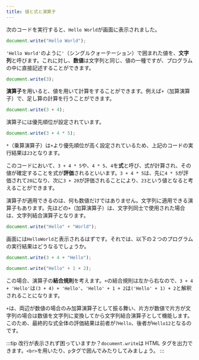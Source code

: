 ```yaml
---
title: 値と式と演算子
---
```


次のコードを実行すると、`Hello World`が画面に表示されました。

```js
document.write("Hello World");
```

`'Hello World'`のように`'`（シングルクォーテーション）で囲まれた値を、**文字列**と呼びます。これに対し、**数値**は文字列と同じ、値の一種ですが、プログラムの中に直接記述することができます。

```js
document.write(3);
```

**演算子**を用いると、値を用いて計算をすることができます。例えば`+`（加算演算子）で、足し算の計算を行うことができます。

```js
document.write(3 + 4);
```

演算子には優先順位が設定されています。

```js
document.write(3 + 4 * 5);
```

`*`（乗算演算子）は`+`より優先順位が高く設定されているため、上記のコードの実行結果は`23`となります。

このコードにおいて、`3 + 4 * 5`や、`4 * 5`、`4`を**式**と呼び、式が計算され、その値が確定することを式が**評価**されるといいます。`3 + 4 * 5`は、先に`4 * 5`が評価されて`20`になり、次に`3 + 20`が評価されることにより、`23`という値となると考えることができます。

演算子が適用できるのは、何も数値だけではありません。文字列に適用できる演算子もあります。先ほどの`+`（加算演算子）は、文字列同士で使用された場合は、文字列結合演算子となります。

```js
document.write("Hello" + "World");
```

画面には`HelloWorld`と表示されるはずです。それでは、以下の２つのプログラムの実行結果はどうなるでしょうか。

```js
document.write(3 + 4 + "Hello");
```

```js
document.write("Hello" + 1 + 2);
```

この場合、演算子の**結合規則**を考えます。`+`の結合規則は左から右なので、`3 + 4 + 'Hello'`は`(3 + 4) + 'Hello'`、`'Hello' + 1 + 2`は`('Hello' + 1) + 2`と解釈されることになります。

`+`は、両辺が数値の場合のみ加算演算子として振る舞い、片方が数値で片方が文字列の場合は数値を文字列に変換してから文字列結合演算子として機能します。このため、最終的な式全体の評価結果は前者が`7Hello`、後者が`Hello12`となるのです。

:::tip
改行が表示されず困っていますか？`document.write`は HTML タグを出力できます。`<br>`を用いたり、`p`タグで囲んでみたりしてみましょう。
:::

